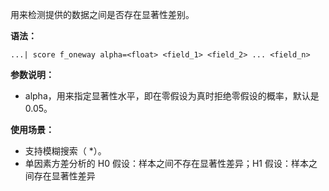 用来检测提供的数据之间是否存在显著性差别。

**语法：**

```
...| score f_oneway alpha=<float> <field_1> <field_2> ... <field_n>
```

**参数说明：**

- alpha，用来指定显著性水平，即在零假设为真时拒绝零假设的概率，默认是 0.05。

**使用场景：**

- 支持模糊搜索（ \*）。
- 单因素方差分析的 H0 假设：样本之间不存在显著性差异；H1 假设：样本之间存在显著性差异